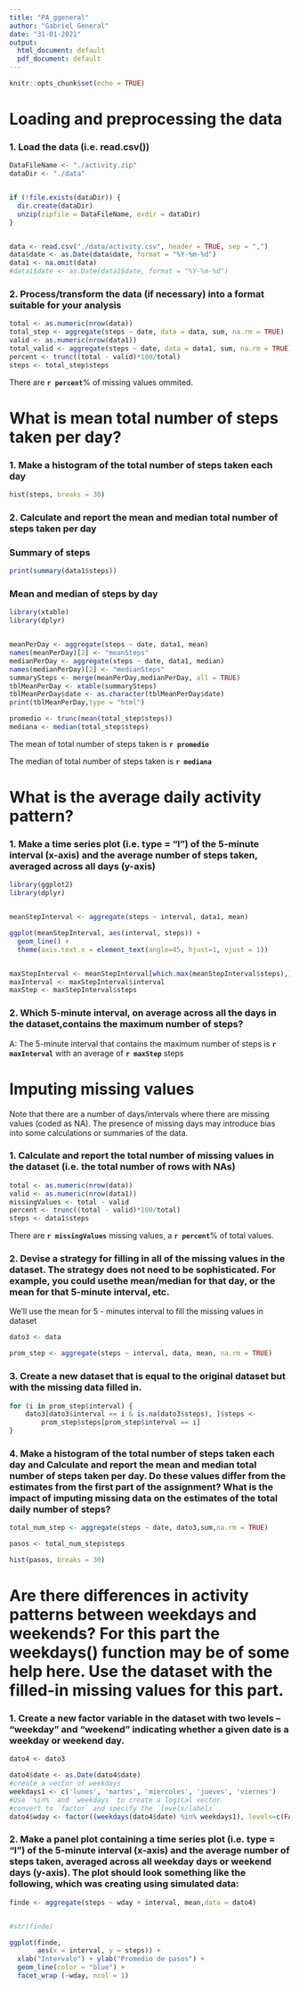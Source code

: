 ```yaml
---
title: "PA_ggeneral"
author: "Gabriel General"
date: "31-01-2021"
output:
  html_document: default
  pdf_document: default
---
```


```r
knitr::opts_chunk$set(echo = TRUE)
```

# Loading and preprocessing the data


### 1. Load the data (i.e. read.csv())

```r
DataFileName <- "./activity.zip"
dataDir <- "./data"


if (!file.exists(dataDir)) {
  dir.create(dataDir)
  unzip(zipfile = DataFileName, exdir = dataDir)
}


data <- read.csv("./data/activity.csv", header = TRUE, sep = ",")
data$date <- as.Date(data$date, format = "%Y-%m-%d")
data1 <- na.omit(data)
#data1$date <- as.Date(data1$date, format = "%Y-%m-%d")
```

### 2. Process/transform the data (if necessary) into a format suitable for your analysis

```r
total <- as.numeric(nrow(data))
total_step <- aggregate(steps ~ date, data = data, sum, na.rm = TRUE)
valid <- as.numeric(nrow(data1))
total_valid <- aggregate(steps ~ date, data = data1, sum, na.rm = TRUE)
percent <- trunc((total - valid)*100/total)
steps <- total_step$steps

```

There are **`r percent`**% of missing values ommited.

# What is mean total number of steps taken per day?

### 1. Make a histogram of the total number of steps taken each day
```r
hist(steps, breaks = 30)
```

### 2. Calculate and report the mean and median total number of steps taken per day

### Summary of steps
``` r
print(summary(data1$steps))

```


### Mean and median of steps by day
```r

library(xtable)
library(dplyr)


meanPerDay <- aggregate(steps ~ date, data1, mean)
names(meanPerDay)[2] <- "meanSteps"
medianPerDay <- aggregate(steps ~ date, data1, median)
names(medianPerDay)[2] <- "medianSteps"
summarySteps <- merge(meanPerDay,medianPerDay, all = TRUE)
tblMeanPerDay <- xtable(summarySteps)
tblMeanPerDay$date <- as.character(tblMeanPerDay$date)
print(tblMeanPerDay,type = "html")

```


```r
 
promedio <- trunc(mean(total_step$steps))
mediana <- median(total_step$steps)
```

The mean of total number of steps taken  is **`r promedio`**

The median of total number of steps taken is **`r mediana`**



# What is the average daily activity pattern?


### 1. Make a time series plot (i.e. type = "l") of the 5-minute interval (x-axis) and the average number of steps taken, averaged across all days (y-axis)

```r
library(ggplot2)
library(dplyr)


meanStepInterval <- aggregate(steps ~ interval, data1, mean)

ggplot(meanStepInterval, aes(interval, steps)) +
  geom_line() +
  theme(axis.text.x = element_text(angle=45, hjust=1, vjust = 1))


maxStepInterval <- meanStepInterval[which.max(meanStepInterval$steps),]
maxInterval <- maxStepInterval$interval
maxStep <- maxStepInterval$steps

```

### 2. Which 5-minute interval, on average across all the days in the dataset,contains the maximum number of steps?


A: The 5-minute interval that contains the maximum number of steps is **`r maxInterval`** with an average of **`r maxStep`** steps  

# Imputing missing values
Note that there are a number of days/intervals where there are missing values
(coded as NA). The presence of missing days may introduce bias into some
calculations or summaries of the data.


### 1. Calculate and report the total number of missing values in the dataset (i.e. the total number of rows with NAs)

```r
total <- as.numeric(nrow(data))
valid <- as.numeric(nrow(data1))
missingValues <- total - valid
percent <- trunc((total - valid)*100/total)
steps <- data1$steps

```
 There are **`r missingValues`** missing values, a **`r percent`**% of total values.


### 2. Devise a strategy for filling in all of the missing values in the dataset. The strategy does not need to be sophisticated. For example, you could usethe mean/median for that day, or the mean for that 5-minute interval, etc.


We'll use the mean for 5 - minutes interval to fill the missing values in dataset

```r

dato3 <- data

prom_step <- aggregate(steps ~ interval, data, mean, na.rm = TRUE)

```

### 3. Create a new dataset that is equal to the original dataset but with the missing data filled in.

```r

for (i in prom_step$interval) {
    dato3[dato3$interval == i & is.na(dato3$steps), ]$steps <- 
        prom_step$steps[prom_step$interval == i]
}

```

### 4. Make a histogram of the total number of steps taken each day and Calculate and report the mean and median total number of steps taken per day. Do these values differ from the estimates from the first part of the assignment? What is the impact of imputing missing data on the estimates of the total daily number of steps?


```r
total_num_step <- aggregate(steps ~ date, dato3,sum,na.rm = TRUE)

pasos <- total_num_step$steps

hist(pasos, breaks = 30)


```


# Are there differences in activity patterns between weekdays and weekends? For this part the weekdays() function may be of some help here. Use the dataset with the filled-in missing values for this part.

### 1. Create a new factor variable in the dataset with two levels – “weekday” and “weekend” indicating whether a given date is a weekday or weekend day.

```r

dato4 <- dato3

dato4$date <- as.Date(dato4$date)
#create a vector of weekdays
weekdays1 <- c('lunes', 'martes', 'miercoles', 'jueves', 'viernes')
#Use `%in%` and `weekdays` to create a logical vector
#convert to `factor` and specify the `levels/labels`
dato4$wday <- factor((weekdays(dato4$date) %in% weekdays1), levels=c(FALSE, TRUE),labels=c('weekend', 'weekday'))

```
         

### 2. Make a panel plot containing a time series plot (i.e. type = "l") of the 5-minute interval (x-axis) and the average number of steps taken, averaged across all weekday days or weekend days (y-axis). The plot should look something like the following, which was creating using simulated data:


```r


finde <- aggregate(steps ~ wday + interval, mean,data = dato4)


#str(finde)

ggplot(finde,
       aes(x = interval, y = steps)) +
  xlab("Intervalo") + ylab("Promedio de pasos") +
  geom_line(color = "blue") +
  facet_wrap (~wday, ncol = 1)




```



